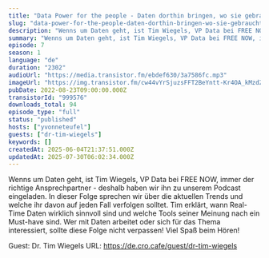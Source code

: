 ```yaml
---
title: "Data Power for the people - Daten dorthin bringen, wo sie gebraucht werden"
slug: "data-power-for-the-people-daten-dorthin-bringen-wo-sie-gebraucht-werden"
description: "Wenns um Daten geht, ist Tim Wiegels, VP Data bei FREE NOW, immer der richtige Ansprechpartner - deshalb haben wir ihn zu unserem Podcast eingeladen.\nIn dieser Folge sprechen wir über die aktuellen Trends und welche ihr davon auf jeden Fall verfolgen solltet. Tim erklärt, wann Real-Time Daten wirklich sinnvoll sind und welche Tools seiner Meinung nach ein Must-have sind.\nWer mit Daten arbeitet oder sich für das Thema interessiert, sollte diese Folge nicht verpassen!\nViel Spaß beim Hören!\n\nGuest: Dr. Tim Wiegels\nURL: https://de.cro.cafe/guest/dr-tim-wiegels"
summary: "Wenns um Daten geht, ist Tim Wiegels, VP Data bei FREE NOW, immer der richtige Ansprechpartner - deshalb haben wir ihn zu unserem Podcast eingeladen. \r\nIn dieser Folge sprechen wir über die aktuellen Trends und welche ihr davon auf jeden Fall verfolgen solltet. Tim erklärt, wann Real-Time Daten wirklich sinnvoll sind und welche Tools seiner Meinung nach ein Must-have sind. \r\nWer mit Daten arbeitet oder sich für das Thema interessiert, sollte diese Folge nicht verpassen! \r\n\r\nViel Spaß beim Hören!"
episode: 7
season: 1
language: "de"
duration: "2302"
audioUrl: "https://media.transistor.fm/ebdef630/3a7586fc.mp3"
imageUrl: "https://img.transistor.fm/cw44vYrSjuzsFFT2BeYntt-Kr4OA_kMzdZ1-zqKrGP0/rs:fill:0:0:1/w:1400/h:1400/q:60/mb:500000/aHR0cHM6Ly9pbWct/dXBsb2FkLXByb2R1/Y3Rpb24udHJhbnNp/c3Rvci5mbS80ODM5/NWE2YjNhZGNhNjhk/NjFiNGZhMWYwMjc2/ZWU2My5wbmc.webp"
pubDate: 2022-08-23T09:00:00.000Z
transistorId: "999576"
downloads_total: 94
episode_type: "full"
status: "published"
hosts: ["yvonneteufel"]
guests: ["dr-tim-wiegels"]
keywords: []
createdAt: 2025-06-04T21:37:51.000Z
updatedAt: 2025-07-30T06:02:34.000Z
---
```


Wenns um Daten geht, ist Tim Wiegels, VP Data bei FREE NOW, immer der richtige Ansprechpartner - deshalb haben wir ihn zu unserem Podcast eingeladen.
In dieser Folge sprechen wir über die aktuellen Trends und welche ihr davon auf jeden Fall verfolgen solltet. Tim erklärt, wann Real-Time Daten wirklich sinnvoll sind und welche Tools seiner Meinung nach ein Must-have sind.
Wer mit Daten arbeitet oder sich für das Thema interessiert, sollte diese Folge nicht verpassen!
Viel Spaß beim Hören!

Guest: Dr. Tim Wiegels
URL: https://de.cro.cafe/guest/dr-tim-wiegels
